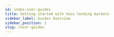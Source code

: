 ```yaml
---
id: index-user-guides
title: Getting started with Vesu lending markets
sidebar_label: Guides Overview
sidebar_position: 1
slug: /user-guides
---
```



 <div class="row">
 <div class="col">
     <Card
        title="How to start earning"
        description="Learn how to earn by supplying assets on a Vesu market"
        page="/user-guides/earn"
        />
 </div>
 </div>
 
 <div class="row">
 <div class="col">
     <Card
        title="How to withdraw assets"
        description="Learn how to withdraw assets from a Vesu market"
        page="/user-guides/withdraw"
        />
 </div>
 </div>

 <div class="row">
 <div class="col">
     <Card
        title="How to borrow assets"
        description="Learn how to borrow assets on a Vesu market"
        page="/user-guides/borrow"
        />
 </div>
 </div>

 <div class="row">
 <div class="col">
     <Card
        title="How to repay debt"
        description="Learn how to repay debt on a Vesu market"
        page="/user-guides/repay"
        />
 </div>
 </div>

 <div class="row">
 <div class="col">
     <Card
        title="How to navigate markets"
        description="Learn how to navigate Vesu markets"
        page="/user-guides/navigate-markets"
        />
 </div>
 </div>

 <div class="row">
 <div class="col">
     <Card
        title="How to manage positions"
        description="Learn how to manage earn and borrow positions"
        page="/user-guides/manage-positions"
        />
 </div>
 </div>

 <div class="row">
 <div class="col">
     <Card
        title="How to earn points"
        description="Learn how to earn Vesu points by supplying and borrowing assets"
        page="/user-guides/earn-points"
        />
 </div>
 </div>

 <div class="row">
 <div class="col">
     <Card
        title="How to claim STRK rewards"
        description="Learn how to claim STRK rewards from the DeFi Spring program"
        page="/user-guides/claim-strk"
        />
 </div>
 </div>